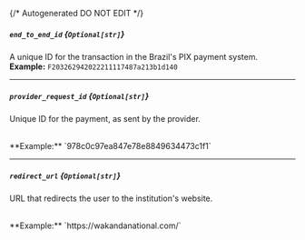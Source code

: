 {/* Autogenerated DO NOT EDIT  */}
##### `end_to_end_id` *{`Optional[str]`}*
A unique ID for the transaction in the Brazil's PIX payment system.
<br/>
**Example:** `F203262942022211117487a213b1d140`

---
##### `provider_request_id` *{`Optional[str]`}*
Unique ID for the payment, as sent by the provider.

<br/>
**Example:** `978c0c97ea847e78e8849634473c1f1`

---
##### `redirect_url` *{`Optional[str]`}*
URL that redirects the user to the institution's website.

<br/>
**Example:** `https://wakandanational.com/`

